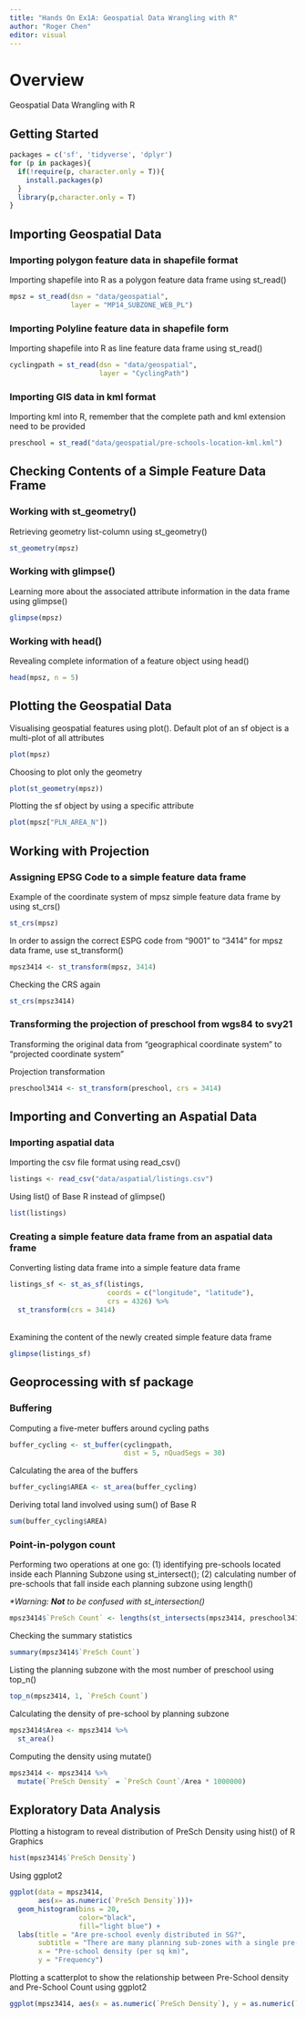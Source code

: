 ```yaml
---
title: "Hands On Ex1A: Geospatial Data Wrangling with R"
author: "Roger Chen"
editor: visual
---
```


# Overview

Geospatial Data Wrangling with R

## Getting Started

```r
packages = c('sf', 'tidyverse', 'dplyr')
for (p in packages){
  if(!require(p, character.only = T)){
    install.packages(p)
  }
  library(p,character.only = T)
}
```

## Importing Geospatial Data

### Importing polygon feature data in shapefile format

Importing shapefile into R as a polygon feature data frame using st_read()

```r
mpsz = st_read(dsn = "data/geospatial",
               layer = "MP14_SUBZONE_WEB_PL")
```

### Importing Polyline feature data in shapefile form

Importing shapefile into R as line feature data frame using st_read()

```r
cyclingpath = st_read(dsn = "data/geospatial",
                      layer = "CyclingPath")
```

### Importing GIS data in kml format

Importing kml into R, remember that the complete path and kml extension need to be provided

```r
preschool = st_read("data/geospatial/pre-schools-location-kml.kml")
```

## Checking Contents of a Simple Feature Data Frame

### Working with st_geometry()

Retrieving geometry list-column using st_geometry()

```r
st_geometry(mpsz)
```

### Working with glimpse()

Learning more about the associated attribute information in the data frame using glimpse()

```r
glimpse(mpsz)
```

### Working with head()

Revealing complete information of a feature object using head()

```r
head(mpsz, n = 5)
```

## Plotting the Geospatial Data

Visualising geospatial features using plot(). Default plot of an sf object is a multi-plot of all attributes

```r
plot(mpsz)
```

Choosing to plot only the geometry

```r
plot(st_geometry(mpsz))
```

Plotting the sf object by using a specific attribute

```r
plot(mpsz["PLN_AREA_N"])
```

## Working with Projection

### Assigning EPSG Code to a simple feature data frame

Example of the coordinate system of mpsz simple feature data frame by using st_crs()

```r
st_crs(mpsz)
```

In order to assign the correct ESPG code from "9001" to "3414" for mpsz data frame, use st_transform()

```r
mpsz3414 <- st_transform(mpsz, 3414)
```

Checking the CRS again

```r
st_crs(mpsz3414)
```

### Transforming the projection of preschool from wgs84 to svy21

Transforming the original data from "geographical coordinate system" to "projected coordinate system"

Projection transformation

```r
preschool3414 <- st_transform(preschool, crs = 3414)
```

## Importing and Converting an Aspatial Data

### Importing aspatial data

Importing the csv file format using read_csv()

```r
listings <- read_csv("data/aspatial/listings.csv")
```

Using list() of Base R instead of glimpse()

```r
list(listings)
```

### Creating a simple feature data frame from an aspatial data frame

Converting listing data frame into a simple feature data frame

```r
listings_sf <- st_as_sf(listings,
                        coords = c("longitude", "latitude"),
                        crs = 4326) %>%
  st_transform(crs = 3414)
```

\
Examining the content of the newly created simple feature data frame

```r
glimpse(listings_sf)
```

## Geoprocessing with sf package

### Buffering

Computing a five-meter buffers around cycling paths

```r
buffer_cycling <- st_buffer(cyclingpath,
                            dist = 5, nQuadSegs = 30)
```

Calculating the area of the buffers

```r
buffer_cycling$AREA <- st_area(buffer_cycling)
```

Deriving total land involved using sum() of Base R

```r
sum(buffer_cycling$AREA)
```

### Point-in-polygon count

Performing two operations at one go: (1) identifying pre-schools located inside each Planning Subzone using st_intersect(); (2) calculating number of pre-schools that fall inside each planning subzone using length()

*\*Warning: **Not** to be confused with st_intersection()*

```r
mpsz3414$`PreSch Count` <- lengths(st_intersects(mpsz3414, preschool3414))
```

Checking the summary statistics

```r
summary(mpsz3414$`PreSch Count`)
```

Listing the planning subzone with the most number of preschool using top_n()

```r
top_n(mpsz3414, 1, `PreSch Count`)
```

Calculating the density of pre-school by planning subzone

```r
mpsz3414$Area <- mpsz3414 %>%
  st_area()
```

Computing the density using mutate()

```r
mpsz3414 <- mpsz3414 %>%
  mutate(`PreSch Density` = `PreSch Count`/Area * 1000000)

```

## Exploratory Data Analysis

Plotting a histogram to reveal distribution of PreSch Density using hist() of R Graphics

```r
hist(mpsz3414$`PreSch Density`)
```

Using ggplot2

```r
ggplot(data = mpsz3414, 
       aes(x= as.numeric(`PreSch Density`)))+ 
  geom_histogram(bins = 20,
                 color="black",
                 fill="light blue") +
  labs(title = "Are pre-school evenly distributed in SG?",
       subtitle = "There are many planning sub-zones with a single pre-school, on the other hand, \nthere are two planning sub-zones with at least 20 pre-schools",
       x = "Pre-school density (per sq km)",
       y = "Frequency")
```

Plotting a scatterplot to show the relationship between Pre-School density and Pre-School Count using ggplot2

```r
ggplot(mpsz3414, aes(x = as.numeric(`PreSch Density`), y = as.numeric(`PreSch Count`))) + geom_point()
```

\

\
